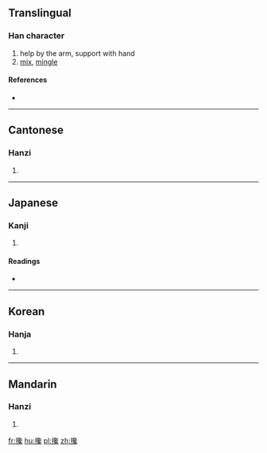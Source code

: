 {{also|搀}}
==Translingual==

===Han character===
{{Han char|rn=64|rad=手|as=17|sn=20|four=5701<sub>3</sub>|canj=手弓口戈 (QNRI)}}

# help by the arm, support with hand
# [[mix]], [[mingle]]

====References====
* {{Han ref|kx=0463.140|dkj=12991|dj=0812.190|hdz=31984.160|uh=6519|ud=25881|bh=C465|bd=50277}}

----

==Cantonese==

===Hanzi===
{{yue-hanzi|jyut=|y=chaam1, chaam4|sim=搀}}

# {{defn|lang=yue|sort=手17}}

----

==Japanese==

===Kanji===
{{ja-kanji|grade=|rs=手17}}

# {{defn|lang=ja|sort=手17}}

====Readings====
* {{ja-readings|on=[[せん]] (sen), [[ぜん]] (zen), [[しん]] (shin), [[さん]] (san)|kun=[[さす]] (sasu)}}

----

==Korean==

===Hanja===
{{ko-hanja|hangeul=참|eumhun=|rv=cham|mr=ch'am|y=cham}}

# {{defn|lang=ko|sort=手17}}

----

==Mandarin==

===Hanzi===
{{cmn-hanzi|sim=搀|pin=[[chān]] ([[chan1]]), [[xí]] ([[xi2]]), [[xié]] ([[xie2]])|wg=ch'an<sup>1</sup>, hsi<sup>2</sup>, hsieh<sup>2</sup>}}

# {{defn|lang=cmn|sort=手17}}

[[fr:攙]]
[[hu:攙]]
[[pl:攙]]
[[zh:攙]]